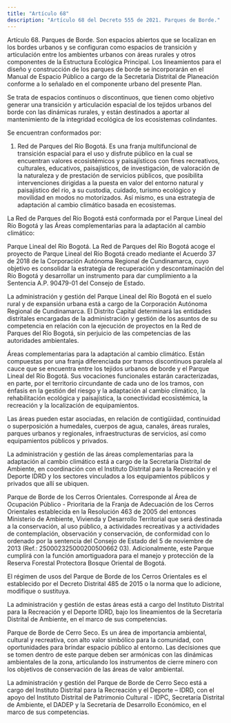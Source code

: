 ```yaml
---
title: "Artículo 68"
description: "Artículo 68 del Decreto 555 de 2021. Parques de Borde."
---
```


Artículo 68. Parques de Borde. Son espacios abiertos que se localizan en los bordes urbanos y se configuran como espacios de transición y articulación entre los ambientes urbanos con áreas rurales y otros componentes de la Estructura Ecológica Principal. Los lineamientos para el diseño y construcción de los parques de borde se incorporarán en el Manual de Espacio Público a cargo de la Secretaría Distrital de Planeación conforme a lo señalado en el componente urbano del presente Plan.
 
Se trata de espacios continuos o discontinuos, que tienen como objetivo generar una transición y articulación espacial de los tejidos urbanos del borde con las dinámicas rurales, y están destinados a aportar al mantenimiento de la integridad ecológica de los ecosistemas colindantes.
 
Se encuentran conformados por:
 
1. Red de Parques del Río Bogotá. Es una franja multifuncional de transición espacial para el uso y disfrute público en la cual se encuentran valores ecosistémicos y paisajísticos con fines recreativos, culturales, educativos, paisajísticos, de investigación, de valoración de la naturaleza y de prestación de servicios públicos, que posibilita intervenciones dirigidas a la puesta en valor del entorno natural y paisajístico del río, a su custodia, cuidado, turismo ecológico y movilidad en modos no motorizados. Así mismo, es una estrategia de adaptación al cambio climático basada en ecosistemas.
 
La Red de Parques del Río Bogotá está conformada por el Parque Lineal del Río Bogotá y las Áreas complementarias para la adaptación al cambio climático:
 
Parque Lineal del Río Bogotá. La Red de Parques del Río Bogotá acoge el proyecto de Parque Lineal del Río Bogotá creado mediante el Acuerdo 37 de 2018 de la Corporación Autónoma Regional de Cundinamarca, cuyo objetivo es consolidar la estrategia de recuperación y descontaminación del Río Bogotá y desarrollar un instrumento para dar cumplimiento a la Sentencia A.P. 90479-01 del Consejo de Estado.
 
La administración y gestión del Parque Lineal del Río Bogotá en el suelo rural y de expansión urbana está a cargo de la Corporación Autónoma Regional de Cundinamarca. El Distrito Capital determinará las entidades distritales encargadas de la administración y gestión de los asuntos de su competencia en relación con la ejecución de proyectos en la Red de Parques del Río Bogotá, sin perjuicio de las competencias de las autoridades ambientales.
 
Áreas complementarias para la adaptación al cambio climático. Están compuestas por una franja diferenciada por tramos discontinuos paralela al cauce que se encuentra entre los tejidos urbanos de borde y el Parque Lineal del Río Bogotá. Sus vocaciones funcionales estarán caracterizadas, en parte, por el territorio circundante de cada uno de los tramos, con énfasis en la gestión del riesgo y la adaptación al cambio climático, la rehabilitación ecológica y paisajística, la conectividad ecosistémica, la recreación y la localización de equipamientos.
 
Las áreas pueden estar asociadas, en relación de contigüidad, continuidad o superposición a humedales, cuerpos de agua, canales, áreas rurales, parques urbanos y regionales, infraestructuras de servicios, así como equipamientos públicos y privados.
 
La administración y gestión de las áreas complementarias para la adaptación al cambio climático está a cargo de la Secretaría Distrital de Ambiente, en coordinación con el Instituto Distrital para la Recreación y el Deporte IDRD y los sectores vinculados a los equipamientos públicos y privados que allí se ubiquen.
 
Parque de Borde de los Cerros Orientales. Corresponde al Área de Ocupación Público - Prioritaria de la Franja de Adecuación de los Cerros Orientales establecida en la Resolución 463 de 2005 del entonces Ministerio de Ambiente, Vivienda y Desarrollo Territorial que será destinada a la conservación, al uso público, a actividades recreativas y a actividades de contemplación, observación y conservación, de conformidad con lo ordenado por la sentencia del Consejo de Estado del 5 de noviembre de 2013 (Ref.: 250002325000200500662 03). Adicionalmente, este Parque cumplirá con la función amortiguadora para el manejo y protección de la Reserva Forestal Protectora Bosque Oriental de Bogotá.
 
El régimen de usos del Parque de Borde de los Cerros Orientales es el establecido por el Decreto Distrital 485 de 2015 o la norma que lo adicione, modifique o sustituya.
 
La administración y gestión de estas áreas está a cargo del Instituto Distrital para la Recreación y el Deporte IDRD, bajo los lineamientos de la Secretaría Distrital de Ambiente, en el marco de sus competencias.
 
Parque de Borde de Cerro Seco. Es un área de importancia ambiental, cultural y recreativa, con alto valor simbólico para la comunidad, con oportunidades para brindar espacio público al entorno. Las decisiones que se tomen dentro de este parque deben ser armónicas con las dinámicas ambientales de la zona, articulando los instrumentos de cierre minero con los objetivos de conservación de las áreas de valor ambiental.
 
La administración y gestión del Parque de Borde de Cerro Seco está a cargo del Instituto Distrital para la Recreación y el Deporte – IDRD, con el apoyo del Instituto Distrital de Patrimonio Cultural - IDPC, Secretaría Distrital de Ambiente, el DADEP y la Secretaría de Desarrollo Económico, en el marco de sus competencias.